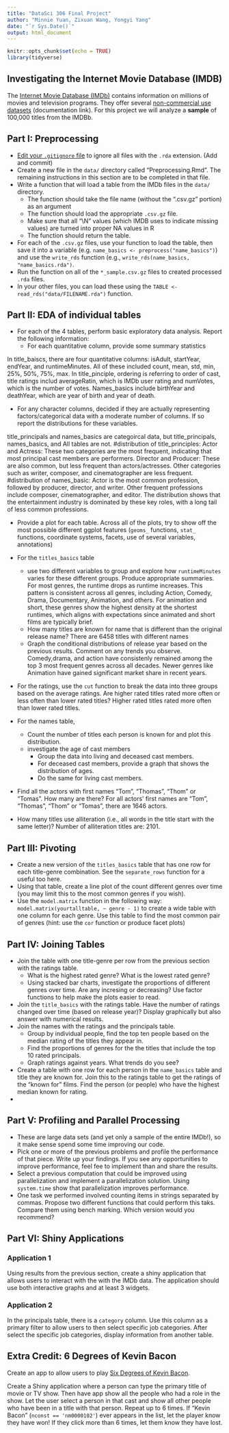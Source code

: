 ```yaml
---
title: "DataSci 306 Final Project"
author: "Minnie Yuan, Zixuan Wang, Yongyi Yang"
date: "`r Sys.Date()`"
output: html_document
---
```


```r
knitr::opts_chunk$set(echo = TRUE)
library(tidyverse)
```

## Investigating the Internet Movie Database (IMDB)

The [Internet Movie Database (IMDb)]() contains information on millions of movies and television programs. They offer several [non-commercial use datasets](https://developer.imdb.com/non-commercial-datasets/) (documentation link). For this project we will analyze a **sample** of 100,000 titles from the IMDBb. 


## Part I: Preprocessing

* [Edit your `.gitignore` file](https://docs.github.com/en/get-started/getting-started-with-git/ignoring-files) to ignore all files with the `.rda` extension. (Add and commit)
* Create a new file in the `data/` directory called "Preprocessing.Rmd". The remaining instructions in this section are to be completed in that file.
* Write a function that will load a table from the IMDb files in the `data/` directory.
  * The function should take the file name (without the ".csv.gz" portion) as an argument
  * The function should load the appropriate `.csv.gz` file.
  * Make sure that all "\\N" values (which IMDB uses to indicate missing values) are turned into proper NA values in R
  * The function should return the table.
* For each of the `.csv.gz` files, use your function to load the table, then save it into a variable (e.g. `name_basics <- preprocess("name_basics")`) and use the `write_rds` function (e.g., `write_rds(name_basics, "name_basics.rda")`.
* Run the function on all of the `*_sample.csv.gz` files to created processed `.rda` files.
* In your other files, you can load these using the `TABLE <- read_rds("data/FILENAME.rda")` function.

## Part II: EDA of individual tables
* For each of the 4 tables, perform basic exploratory data analysis. Report the following information:
  * For each quantitative column, provide some summary statistics
  
In title_baiscs, there are four quantitative columns: isAdult, startYear, endYear, and runtimeMinutes. All of these included count, mean, std, min, 25%, 50%, 75%, max.
In title_pinciple, ordering is referring to order of cast, title ratings includ averageRatin, which is IMDb user rating and numVotes, which is the number of votes. Names_basics include birthYear and deathYear, which are year of birth and year of death.

  * For any character columns, decided if they are actually representing factors/categorical data with a moderate number of columns. If so report the distributions for these variables.
  
title_principals and names_basics are categoircal data, but title_principals, names_basics, and All tables are not. 
#distribution of title_principles: 
Actor and Actress: These two categories are the most frequent, indicating that most principal cast members are performers. Director and Producer: These are also common, but less frequent than actors/actresses. Other categories such as writer, composer, and cinematographer are less frequent. 
#distribution of names_basic: 
Actor is the most common profession, followed by producer, director, and writer.
Other frequent professions include composer, cinematographer, and editor.
The distribution shows that the entertainment industry is dominated by these key roles, with a long tail of less common professions.

* Provide a plot for each table. Across all of the plots, try to show off the most possible different ggplot features (`geoms_` functions, `stat_` functions, coordinate systems, facets, use of several variables, annotations)
* For the `titles_basics` table

  * use two different variables to group and explore how `runtimeMinutes` varies for these different groups. Produce appropriate summaries. 
  For most genres, the runtime drops as runtime increases. This pattern is consistent across all genres, including Action, Comedy, Drama, Documentary, Animation, and others.
For animation and short, these genres show the highest density at the shortest runtimes, which aligns with expectations since animated and short films are typically brief.
  * How many titles are known for name that is different than the original release name?
  There are 6458 titles with different names
  * Graph the conditional distributions of release year based on the previous results. Comment on any trends you observe.
  Comedy,drama, and action have consistenly remained among the top 3 most frequent genres across all decades. Newer genres like Animation have gained significant market share in recent years. 
* For the ratings, use the `cut` function to break the data into three groups based on the average ratings. Are higher rated titles rated more often or less often than lower rated titles? 
Higher rated titles rated more often than lower rated titles.
* For the names table, 
  * Count the number of titles each person is known for and plot this distribution.
  * investigate the age of cast members
      * Group the data into living and deceased cast members. 
      * For deceased cast members, provide a graph that shows the distribution of ages.
      * Do the same for living cast members. 
* Find all the actors with first names "Tom", "Thomas", "Thom" or "Tomas". How many are there?
For all actors' first names are "Tom", "Thomas", "Thom" or "Tomas", there are 1646 actors.
* How many titles use alliteration (i.e., all words in the title start with the same letter)?
Number of alliteration titles are: 2101.

## Part III: Pivoting
* Create a new version of the `titles_basics` table that has one row for each title-genre combination. See the `separate_rows` function for a useful too here.
* Using that table, create a line plot of the count different genres over time (you may limit this to the most common genres if you wish).
* Use the `model.matrix` function in the following way: `model.matrix(yourtalltable, ~ genre - 1)` to create a wide table with one column for each genre. Use this table to find the most common pair of genres (hint: use the `cor` function or produce facet plots)


## Part IV: Joining Tables

* Join the table with one title-genre per row from the previous section with the ratings table.
  * What is the highest rated genre? What is the lowest rated genre?
  * Using stacked bar charts, investigate the proportions of different genres over time. Are any incresing or decreasing? Use factor functions to help make the plots easier to read.
* Join the `title_basics` with the ratings table. Have the number of ratings changed over time (based on release year)? Display graphically but also answer with numerical results.
* Join the names with the ratings and the principals table. 
  * Group by individual people, find the top ten people based on the median rating of the titles they appear in.
  * Find the proportions of genres for the the titles that include the top 10 rated principals.
  * Graph ratings against years. What trends do you see?
* Create a table with one row for each person in the `name_basics` table and title they are known for. Join this to the ratings table to get the ratings of the "known for" films. Find the person (or people) who have the highest median known for rating.
* 

## Part V: Profiling and Parallel Processing

* These are large data sets (and yet only a sample of the entire IMDb!), so it make sense spend some time improving our code.
* Pick one or more of the previous problems and profile the performance of that piece. Write up your findings. If you see any opportunities to improve performance, feel fee to implement than and share the results.
* Select a previous computation that could be improved using parallelization and implement a parallelization solution. Using `system.time` show that parallelization improves performance.
* One task we performed involved counting items in strings separated by commas. Propose two different functions that could perform this taks. Compare them using bench marking. Which version would you recommend?

## Part VI: Shiny Applications

### Application 1

Using results from the previous section, create a shiny application that allows users to interact with the with the IMDb data. The application should use both interactive graphs and at least 3 widgets.

### Application 2

In the principals table, there is a `category` column. Use this column as a primary filter to allow users to then select specific job categories. After select the specific job categories, display information from another table.

## Extra Credit: 6 Degrees of Kevin Bacon
Create an app to allow users to play [Six Degrees of Kevin Bacon](https://en.wikipedia.org/wiki/Six_Degrees_of_Kevin_Bacon#:~:text=Six%20Degrees%20of%20Kevin%20Bacon%20or%20Bacon's%20Law%20is%20a,ultimately%20leads%20to%20prolific%20American).

Create a Shiny application where a person can type the primary title of movie or TV show. Then have app show all the people who had a role in the show. Let the user select a person in that cast and show all other people who have been in a title with that person. Repeat up to 6 times. If "Kevin Bacon" (`nconst == 'nm0000102'`) ever appears in the list, let the player know they have won! If they click more than 6 times, let them know they have lost.


